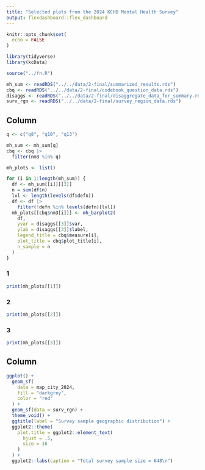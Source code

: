 ```yaml
---
title: "Selected plots from the 2024 KCHD Mental Health Survey"
output: flexdashboard::flex_dashboard
---
```


```r
knitr::opts_chunk$set(
  echo = FALSE
)
```

```r
library(tidyverse)
library(kcData)
```

```r
source("../fn.R")
```

```r
mh_sum <- readRDS("../../data/2-final/summarized_results.rds")
cbq <- readRDS("../../data/2-final/codebook_question_data.rds")
disaggs <- readRDS("../../data/2-final/disaggregate_data_for_summary.rds")
surv_rgn <- readRDS("../../data/2-final/survey_region_data.rds")
```

Column {.tabset data-width=800}
----------------------------------------

```r
q <- c("q8", "q10", "q13")

mh_sum <- mh_sum[q]
cbq <- cbq |>
  filter(nm3 %in% q)
```

```r
mh_plots <- list()

for (i in 1:length(mh_sum)) {
  df <- mh_sum[[i]][[3]]
  n = sum(df$n)
  lvl <- length(levels(df$defn))
  df <- df |>
    filter(!defn %in% levels(defn)[lvl])
  mh_plots[[cbq$nm3[i]]] <- mh_barplot2(
    df,
    yvar = disaggs[[3]]$var,
    ylab = disaggs[[3]]$label,
    legend_title = cbq$measure[i],
    plot_title = cbq$plot_title[i],
    n_sample = n
  )
}
```

### 1

```r
print(mh_plots[[1]])
```

### 2

```r
print(mh_plots[[2]])
```

### 3

```r
print(mh_plots[[3]])
```

Column {data-width=400}
----------------------------------------

```r
ggplot() +
  geom_sf(
    data = map_city_2024,
    fill = "darkgrey",
    color = "red"
  ) +
  geom_sf(data = surv_rgn) +
  theme_void() +
  ggtitle(label = "Survey sample geographic distribution") +
  ggplot2::theme(
    plot.title = ggplot2::element_text(
      hjust = .5,
      size = 16
    )
  ) +
  ggplot2::labs(caption = "Total survey sample size = 648\n")
```

